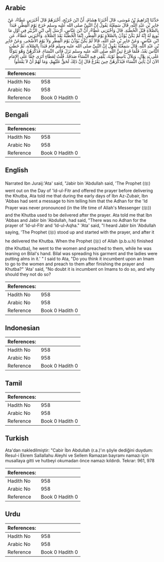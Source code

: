 ## Arabic


<div dir="rtl" lang="ar" style={{fontSize:'larger',backgroundColor:'#f8f9fa',padding:20}}>
حَدَّثَنَا إِبْرَاهِيمُ بْنُ مُوسَى، قَالَ أَخْبَرَنَا هِشَامٌ، أَنَّ ابْنَ جُرَيْجٍ، أَخْبَرَهُمْ قَالَ أَخْبَرَنِي عَطَاءٌ، عَنْ جَابِرِ بْنِ عَبْدِ اللَّهِ، قَالَ سَمِعْتُهُ يَقُولُ إِنَّ النَّبِيَّ صلى الله عليه وسلم خَرَجَ يَوْمَ الْفِطْرِ، فَبَدَأَ بِالصَّلاَةِ قَبْلَ الْخُطْبَةِ‏.‏ قَالَ وَأَخْبَرَنِي عَطَاءٌ، أَنَّ ابْنَ عَبَّاسٍ، أَرْسَلَ إِلَى ابْنِ الزُّبَيْرِ فِي أَوَّلِ مَا بُويِعَ لَهُ إِنَّهُ لَمْ يَكُنْ يُؤَذَّنُ بِالصَّلاَةِ يَوْمَ الْفِطْرِ، إِنَّمَا الْخُطْبَةُ بَعْدَ الصَّلاَةِ‏.‏ وَأَخْبَرَنِي عَطَاءٌ، عَنِ ابْنِ عَبَّاسٍ، وَعَنْ جَابِرِ بْنِ عَبْدِ اللَّهِ، قَالاَ لَمْ يَكُنْ يُؤَذَّنُ يَوْمَ الْفِطْرِ وَلاَ يَوْمَ الأَضْحَى‏.‏ وَعَنْ جَابِرِ بْنِ عَبْدِ اللَّهِ، قَالَ سَمِعْتُهُ يَقُولُ إِنَّ النَّبِيَّ صلى الله عليه وسلم قَامَ فَبَدَأَ بِالصَّلاَةِ، ثُمَّ خَطَبَ النَّاسَ بَعْدُ، فَلَّمَا فَرَغَ نَبِيُّ اللَّهِ صلى الله عليه وسلم نَزَلَ فَأَتَى النِّسَاءَ، فَذَكَّرَهُنَّ وَهْوَ يَتَوَكَّأُ عَلَى يَدِ بِلاَلٍ، وَبِلاَلٌ بَاسِطٌ ثَوْبَهُ، يُلْقِي فِيهِ النِّسَاءُ صَدَقَةً‏.‏ قُلْتُ لِعَطَاءٍ أَتَرَى حَقًّا عَلَى الإِمَامِ الآنَ أَنْ يَأْتِيَ النِّسَاءَ فَيُذَكِّرَهُنَّ حِينَ يَفْرُغُ قَالَ إِنَّ ذَلِكَ لَحَقٌّ عَلَيْهِمْ، وَمَا لَهُمْ أَنْ لاَ يَفْعَلُوا
</div>
<div style={{backgroundColor:'#f8f9fa',padding:20, marginBottom: 10}}><table> <thead> <tr> <th>References:</th> <th></th> </tr> </thead> <tbody><tr><td>Hadith No</td><td>958</td></tr><tr><td>Arabic No</td><td>958</td></tr><tr><td>Reference</td><td>Book 0 Hadith 0</td></tr></tbody></table></div>

## Bengali


<div dir="ltr" lang="bn" style={{fontSize:'larger',backgroundColor:'#f8f9fa',padding:20}}>

</div>
<div style={{backgroundColor:'#f8f9fa',padding:20, marginBottom: 10}}><table> <thead> <tr> <th>References:</th> <th></th> </tr> </thead> <tbody><tr><td>Hadith No</td><td>958</td></tr><tr><td>Arabic No</td><td>958</td></tr><tr><td>Reference</td><td>Book 0 Hadith 0</td></tr></tbody></table></div>

## English


<div dir="ltr" lang="en" style={{fontSize:'larger',backgroundColor:'#f8f9fa',padding:20}}>
Narrated Ibn Juraij:'Ata' said, "Jabir bin 'Abdullah said, 'The Prophet (ﷺ) went out on the Day of 'Id-ul-Fitr and offered the prayer before delivering the Khutba, Ata told me that during the early days of Ibn Az-Zubair, Ibn 'Abbas had sent a message to him telling him that the Adhan for the 'Id Prayer was never pronounced (in the life time of Allah's Messenger (ﷺ)) and the Khutba used to be delivered after the prayer. Ata told me that Ibn 'Abbas and Jabir bin 'Abdullah, had said, "There was no Adhan for the prayer of 'Id-ul-Fitr and 'Id-ul-Aqha." 'Ata' said, "I heard Jabir bin 'Abdullah saying, 'The Prophet (ﷺ) stood up and started with the prayer, and after it he delivered the Khutba. When the Prophet (ﷺ) of Allah (p.b.u.h) finished (the Khutba), he went to the women and preached to them, while he was leaning on Bilal's hand. Bilal was spreading his garment and the ladies were putting alms in it.' " I said to Ata, "Do you think it incumbent upon an Imam to go to the women and preach to them after finishing the prayer and Khutba?" 'Ata' said, "No doubt it is incumbent on Imams to do so, and why should they not do so?
</div>
<div style={{backgroundColor:'#f8f9fa',padding:20, marginBottom: 10}}><table> <thead> <tr> <th>References:</th> <th></th> </tr> </thead> <tbody><tr><td>Hadith No</td><td>958</td></tr><tr><td>Arabic No</td><td>958</td></tr><tr><td>Reference</td><td>Book 0 Hadith 0</td></tr></tbody></table></div>

## Indonesian


<div dir="ltr" lang="id" style={{fontSize:'larger',backgroundColor:'#f8f9fa',padding:20}}>

</div>
<div style={{backgroundColor:'#f8f9fa',padding:20, marginBottom: 10}}><table> <thead> <tr> <th>References:</th> <th></th> </tr> </thead> <tbody><tr><td>Hadith No</td><td>958</td></tr><tr><td>Arabic No</td><td>958</td></tr><tr><td>Reference</td><td>Book 0 Hadith 0</td></tr></tbody></table></div>

## Tamil


<div dir="ltr" lang="ta" style={{fontSize:'larger',backgroundColor:'#f8f9fa',padding:20}}>

</div>
<div style={{backgroundColor:'#f8f9fa',padding:20, marginBottom: 10}}><table> <thead> <tr> <th>References:</th> <th></th> </tr> </thead> <tbody><tr><td>Hadith No</td><td>958</td></tr><tr><td>Arabic No</td><td>958</td></tr><tr><td>Reference</td><td>Book 0 Hadith 0</td></tr></tbody></table></div>

## Turkish


<div dir="ltr" lang="tr" style={{fontSize:'larger',backgroundColor:'#f8f9fa',padding:20}}>
Ata'dan nakledilmiştir: "Cabir İbn Abdullah (r.a.)'ın şöyle dediğini duydum: Resul-i Ekrem Sallallahu Aleyhi ve Sellem Ramazan bayramı namazı için musallaya gitti ve hutbeyi okumadan önce namazı kıldırdı. Tekrar: 961, 978
</div>
<div style={{backgroundColor:'#f8f9fa',padding:20, marginBottom: 10}}><table> <thead> <tr> <th>References:</th> <th></th> </tr> </thead> <tbody><tr><td>Hadith No</td><td>958</td></tr><tr><td>Arabic No</td><td>958</td></tr><tr><td>Reference</td><td>Book 0 Hadith 0</td></tr></tbody></table></div>

## Urdu


<div dir="rtl" lang="ur" style={{fontSize:'larger',backgroundColor:'#f8f9fa',padding:20}}>

</div>
<div style={{backgroundColor:'#f8f9fa',padding:20, marginBottom: 10}}><table> <thead> <tr> <th>References:</th> <th></th> </tr> </thead> <tbody><tr><td>Hadith No</td><td>958</td></tr><tr><td>Arabic No</td><td>958</td></tr><tr><td>Reference</td><td>Book 0 Hadith 0</td></tr></tbody></table></div>